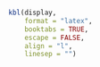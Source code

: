 ```r


```
\textbf{\underline{Standard Curve (Set `r index`)}}

\textbf{Experiment Information}

\begin{tabular}{l l}
File name: &  `r file_name` \\
Run started & `r run_started` \\
Run ended & `r run_ended` \\
Machine used: & `r machine` \\
\end{tabular}

\textbf{Quantification Information}

\begin{tabular}{|c | c | c |}
\hline
Parameter & Results & QC Status \\
\hline
Threshold &   `r threshold`    &     -    \\
Slope     &  `r slope`       &   `r slope_status`        \\
Reaction efficiency &  `r reaction_efficiency`  &  `r reaction_efficiency_status`      \\
$R^2$ Value   &   `r r_2_value`      &      `r r_2_status`     \\
\hline
\end{tabular} 

\textbf{Quantification Results} 

\begin{figure}[h]
    \centering
    \includegraphics[width=\textwidth]{`r figure_path`}
    \label{fig:yourlabel}
\end{figure}

```r

 
kbl(display,
    format = "latex",
    booktabs = TRUE,
    escape = FALSE,
    align = "l", 
    linesep = "") 




```



\textbf{Quality Control (QC) Checklist}


\begin{tabularx}{\textwidth} {|c | X | c|}
\hline
\textbf{No.} & \textbf{Quality Control Criteria} & \textbf{QC Status} \\
\hline
1   & Slope between -3.1 and -3.6 &     `r slope_status`   \\
2   & Reaction Efficiency 90\%-110\% &  `r reaction_efficiency_status`     \\
3   & $R^2$ value: $\geq$0.99     &     `r r_2_status`  \\
4   & $\Delta$Ct of replicates within $\pm$1.5 &   `r replicate_status` \\
5   & $\Delta$Ct of Average Ct between consecutive Standards: 3.1 to 3.6 & `r average_status` \\
6   & Lowest Ct of NTC $\geq$3.0 Ct from highest Ct of Standard 6       &  `r status6` \\
\hline
\multicolumn{2}{|l}{Overall QC Status}   &  `r overall_qc_status` \\
\hline
\end{tabularx}

\newpage  
